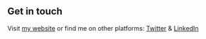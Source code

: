 ## Get in touch

Visit [my website](https://www.lekoarts.de?utm_source=cara&utm_medium=Starter) or find me on other platforms: [Twitter](https://www.twitter.com/lekoarts_de) & [LinkedIn](https://www.linkedin.com/in/lennart-joergens/)
